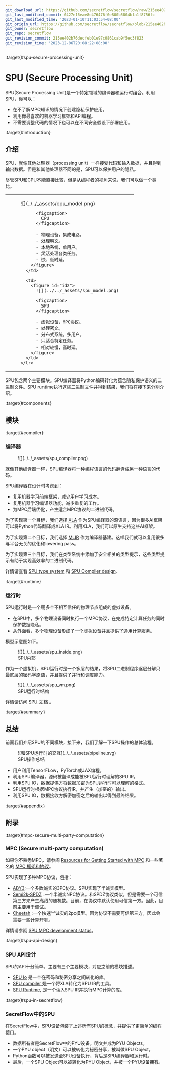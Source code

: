 ```yaml
---
git_download_url: https://github.com/secretflow/secretflow/raw/215ee402b76decfeb01e97c0861cab9f5ec3f823/docs/developer/design/spu.rst
git_last_modified_commit: 0427e16eae8e476476f0e800b5804bfa1f8756fc
git_last_modified_time: '2023-01-10T11:03:54+08:00'
git_origin_url: https://github.com/secretflow/secretflow/blob/215ee402b76decfeb01e97c0861cab9f5ec3f823/docs/developer/design/spu.rst
git_owner: secretflow
git_repo: secretflow
git_revision_commit: 215ee402b76decfeb01e97c0861cab9f5ec3f823
git_revision_time: '2023-12-06T20:08:22+08:00'
---
```


:target{#spu-secure-processing-unit}

# SPU (Secure Processing Unit)

SPU(Secure Processing Unit)是一个特定领域的编译器和运行时组合。利用SPU，你可以：

- 在不了解MPC知识的情况下创建隐私保护应用。
- 利用你最喜欢的机器学习框架和API编程。
- 不需要调整代码的情况下也可以在不同安全假设下部署应用。

:target{#introduction}

## 介绍

SPU，就像其他处理器（processing unit）一样接受代码和输入数据，并且得到输出数据。但是和其他处理器不同的是，SPU可以保护用户的隐私。

尽管SPU和CPU不能直接比较，但是从编程者的视角来说，我们可以做一个类比。

<table>
  <tbody>
    <tr>
      <td>
        <figure id="id1">
          ![](../../_assets/cpu_model.png)

          <figcaption>
            CPU
          </figcaption>

          - 物理设备，集成电路。
          - 处理明文。
          - 本地系统，单用户。
          - 灵活处理各类任务。
          - 快、低时延。
        </figure>
      </td>

      <td>
        <figure id="id2">
          ![](../../_assets/spu_model.png)

          <figcaption>
            SPU
          </figcaption>

          - 虚拟设备，MPC协议。
          - 处理密文。
          - 分布式系统，多用户。
          - 只适合特定任务。
          - 相对较慢，高时延。
        </figure>
      </td>
    </tr>
  </tbody>
</table>

SPU包含两个主要模块。SPU编译器将Python编码转化为蕴含隐私保护语义的二进制文件。SPU runtime执行这些二进制文件并得到结果，我们将在接下来分别介绍。

:target{#components}

## 模块

:target{#compiler}

### 编译器

<figure>
  ![](../../_assets/spu_compiler.png)
</figure>

就像其他编译器一样，SPU编译器将一种编程语言的代码翻译成另一种语言的代码。

SPU编译器在设计时考虑到：

- 复用机器学习前端框架，减少用户学习成本。
- 复用机器学习编译器功能，减少重复的工作。
- 为MPC后端优化，产生适合MPC协议的二进制代码。

为了实现第一个目标，我们选择 [XLA](https://www.tensorflow.org/xla/architecture) 作为SPU编译器的源语言，因为很多AI框架可以将Python代码翻译成XLA IR。利用XLA，我们可以原生支持这些AI框架。

为了实现第二个目标，我们选择 [MLIR](https://mlir.llvm.org/) 作为编译器基建。这样我们就可以复用很多与平台无关的优化和lowering pass。

为了实现第三个目标，我们在类型系统中添加了安全相关的类型提示，这些类型提示有助于实现高效率的二进制代码。

详情请查看 [SPU type system](https://www.secretflow.org.cn/docs/spu/en/development/type_system.html) 和 [SPU Compiler design](https://www.secretflow.org.cn/docs/spu/en/development/compiler.html).

:target{#runtime}

### 运行时

SPU运行时是一个用多个不相互信任的物理节点组成的虚拟设备。

- 在SPU中，多个物理设备同时执行一个MPC协议，在完成特定计算任务的同时保护数据隐私。
- 从外面看，多个物理设备形成了一个虚拟设备并且提供了通用计算服务。

模型示意图如下。

<figure id="id3">
  ![](../../_assets/spu_inside.png)

  <figcaption>
    SPU内部
  </figcaption>
</figure>

作为一个虚拟机，SPU运行时是一个多层的结果，将SPU二进制程序逐层分解只最底层的密码学原语，并且提供了并行和调度能力。

<figure id="id4">
  ![](../../_assets/spu_vm.png)

  <figcaption>
    SPU运行时结构
  </figcaption>
</figure>

详情请访问 [SPU 文档](https://www.secretflow.org.cn/docs/spu/en/) 。

:target{#summary}

## 总结

前面我们介绍SPU的不同模块，接下来，我们了解一下SPU操作的总体流程。

<figure id="id5">
  ![和SPU运行时的交互](../../_assets/pipeline.svg)

  <figcaption>
    SPU操作总结
  </figcaption>
</figure>

- 用户利用TensorFLow，PyTorch或JAX编程。
- 利用SPU编译器，源码被翻译成能被SPU运行时理解的SPU IR。
- 利用SPU IO，数据提供方将数据加密为SPU运行时可以理解的格式。
- SPU运行时根据MPC协议执行IR，并产生（加密的）输出。
- 利用SPU IO，数据接收方解密加密之后的输出以得到最终结果。

:target{#appendix}

## 附录

:target{#mpc-secure-multi-party-computation}

### MPC (Secure multi-party computation)

如果你不熟悉MPC，请参阅 [Resources for Getting Started with MPC](https://u.cs.biu.ac.il/~lindell/MPC-resources.html) 和一些著名的 [MPC 框架和协议](https://github.com/rdragos/awesome-mpc#frameworks.)。

SPU实现了多种MPC协议，包括：

- [ABY3](https://eprint.iacr.org/2018/403.pdf):一个多数诚实的3PC协议。SPU实现了半诚实模型。
- [Semi2k-SPDZ](https://eprint.iacr.org/2018/482.pdf) :一个半诚实NPC协议。和SPDZ协议类似，但是需要一个可信第三方来产生离线的随机数。目前，在协议中默认使用可信第一方。因此，目前主要用于调试。
- [Cheetah](https://eprint.iacr.org/2022/207) :一个快速半诚实的2pc模型。因为协议不需要可信第三方，因此会需要一些计算开销。

详情请参阅 [SPU MPC development status](https://www.secretflow.org.cn/docs/spu/en/reference/mpc_status.html)。

:target{#spu-api-design}

### SPU API设计

SPU的API十分简单，主要有三个主要模块，对应之前的模块描述。

- [SPU Io](https://www.secretflow.org.cn/docs/spu/en/reference/py_api.html#runtime-io) 是一个在密码和秘密分享之间转化的库。
- [SPU compiler](https://www.secretflow.org.cn/docs/spu/en/reference/py_api.html#compiler),是一个将XLA转化为SPU IR的工具。
- [SPU Runtime](https://www.secretflow.org.cn/docs/spu/en/reference/py_api.html#runtime-setup), 是一个读入SPU IR并执行MPC计算的库。

:target{#spu-in-secretflow}

### SecretFlow中的SPU

在SecretFlow中，SPU设备包装了上述所有SPU的概念，并提供了更简单的编程接口。

- 数据所有者是SecretFlow中的PYU设备，明文并成为PYU Objects。
- 一个PYU object（明文）可以被转化为秘密分享，被叫做SPU Object。
- Python函数可以被发送至SPU设备执行，背后是SPU编译器和运行时。
- 最后，一个SPU Object可以被转化为PYU Object，并被一个PYU设备拥有。
